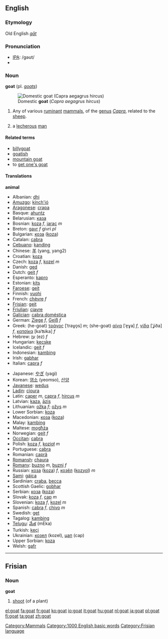 ==English==
===Etymology===
Old English ''[[gāt]]''
===Pronunciation===
*[[w:IPA|IPA]]: /gəʊt/
*{{audio|en-us-goat.ogg|Audio (US)}}
===Noun===
'''goat''' (pl. ''[[goats]]'')

[[Image:Gorge du Verdon Goat 0254.jpg|thumb|right|Domestic '''goat''' (''Capra aegagrus hircus'')]]

# Any of various [[ruminant]] [[mammal]]s, of the [[genus]] ''[[Capra]]'', related to the [[sheep]].
#{{slang}} a [[lecherous]] [[man]]

==== Related terms ====
*[[billygoat]]
*[[goatish]]
*[[mountain goat]]
*to [[get one's goat]]

==== Translations ====
'''animal'''
{{top}}
*Albanian: [[dhi]]
*[[Amuzgo]]: [[kínch'ió]]
*[[Aragonese]]: [[crapa]]
*Basque: [[ahuntz]]
*Belarusian: [[каза]]
*Bosnian: [[koza]] ''f'', [[jarac]] ''m''
*Breton: [[gavr]] ''f'' givri ''pl''
*Bulgarian: [[коза]] ([[koza]])
*Catalan: [[cabra]]
*[[Cebuano]]: [[kanding]]
*Chinese: [[羊]] (yang, yang2)
*Croatian: [[koza]]
*Czech: [[koza]] ''f'', [[kozel]] ''m''
*Danish: [[ged]]
*Dutch: [[geit]] ''f''
*Esperanto: [[kapro]]
*Estonian: [[kits]]
*[[Faroese]]: [[geit]]
*Finnish: [[vuohi]]
*French: [[chèvre]] ''f''
*[[Frisian]]: [[geit]]
*[[Friulian]]: [[cjavre]]
*[[Galician]]: [[cabra doméstica]]
*German: [[Ziege]] ''f'', [[Geiß]] ''f''
*Greek: (he-goat) [[τράγος]] [ˈtraɣo̞s] ''m''; (she-goat) [[αίγα]] [ˈe̞ɣa] ''f'', [[γίδα]] [ˈʝiða] ''f'', [[κατσίκα]] [kaˈʦika] ''f''
*Hebrew: [[עֵז]] (ez) ''f''
*Hungarian: [[kecske]]
*Icelandic: [[geit]] ''f''
*Indonesian: [[kambing]]
*Irish: [[gabhar]]
*Italian: [[capra]] ''f''
{{mid}}
*Japanese: [[やぎ]] (yagi)
*Korean: [[염소]] (yeomso), [[산양]]
*[[Javanese]]: [[wedus]]
*[[Ladin]]: [[cioura]]
*Latin: [[caper]] ''m'', [[capra]] ''f'', [[hircus]] ''m''
*Latvian: [[kaza]], [[āzis]]
*Lithuanian: [[ožka]] ''f''; [[ožys]] ''m''
*Lower Sorbian: [[koza]]
*Macedonian: [[коза]] ([[koza]])
*Malay: [[kambing]]
*Maltese: [[mogħża]]
*Norwegian: [[geit]] ''f''
*[[Occitan]]: [[cabra]]
*Polish: [[koza]] ''f'', [[kozioł]] ''m''
*Portuguese: [[cabra]]
*Romanian: [[capră]]
*[[Romansh]]: [[chaura]]
*[[Romany]]: [[buzno]] ''m'', [[buzni]] ''f''
*Russian: [[коза]] ([[koza]]) ''f'', [[козёл]] ([[kozyol]]) ''m''
*[[Sami]]: [[gáica]]
*Sardinian: [[craba]], [[becca]]
*Scottish Gaelic: [[gobhar]]
*Serbian: [[коза]] ([[koza]])
*Slovak: [[koza#Slovak|koza]] ''f'', [[cap#Slovak|cap]] ''m''
*Slovenian: [[koza]] ''f'', [[kozel]] ''m''
*Spanish: [[cabra]] ''f'', [[chivo]] ''m''
*Swedish: [[get]]
*Tagalog: [[kambing]]
*[[Telugu]]: [[మేక]] (mEka)
*Turkish: [[keçi]]
*Ukrainian: [[козел]] (kozel), [[цап]] (cap)
*Upper Sorbian: [[koza]]
*Welsh: [[gafr]]
{{bottom}}

[[Category:Mammals]]
[[Category:1000 English basic words]]

----

==Frisian==
===Noun===
'''goat'''

# [[shoot]] (of a plant)

[[Category:Frisian language]]

[[el:goat]]
[[fa:goat]]
[[fr:goat]]
[[ko:goat]]
[[io:goat]]
[[it:goat]]
[[hu:goat]]
[[nl:goat]]
[[ja:goat]]
[[pl:goat]]
[[fi:goat]]
[[ta:goat]]
[[zh:goat]]